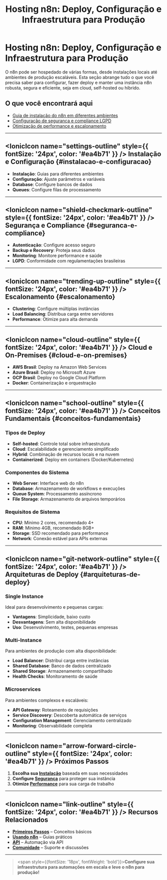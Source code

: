 ﻿---
sidebar_position: 1
title: "Hosting n8n: Deploy, Configuração e Infraestrutura para Produção"
description: Configure, faça deploy e gerencie sua instância n8n em produção, com guias para cloud, self-hosted, escalonamento, segurança e boas práticas.
keywords: [n8n, hosting, deploy n8n, hospedagem n8n, cloud n8n, self-hosted n8n, infraestrutura n8n, produção, configuração, escalonamento, boas práticas]
---

# Hosting n8n: Deploy, Configuração e Infraestrutura para Produção

O n8n pode ser hospedado de várias formas, desde instalações locais até ambientes de produção escaláveis. Esta seção abrange tudo o que você precisa saber para configurar, fazer deploy e manter uma instância n8n robusta, segura e eficiente, seja em cloud, self-hosted ou híbrido.

## O que você encontrará aqui

- [Guia de instalação do n8n em diferentes ambientes](./instalacao/)
- [Configuração de segurança e compliance LGPD](./seguranca/)
- [Otimização de performance e escalonamento](./escalonamento/)

---

## <IonicIcon name="settings-outline" style={{ fontSize: '24px', color: '#ea4b71' }} /> Instalação e Configuração {#instalacao-e-configuracao}

- **Instalação**: Guias para diferentes ambientes
- **Configuração**: Ajuste parâmetros e variáveis
- **Database**: Configure bancos de dados
- **Queues**: Configure filas de processamento

---

## <IonicIcon name="shield-checkmark-outline" style={{ fontSize: '24px', color: '#ea4b71' }} /> Segurança e Compliance {#seguranca-e-compliance}

- **Autenticação**: Configure acesso seguro
- **Backup e Recovery**: Proteja seus dados
- **Monitoring**: Monitore performance e saúde
- **LGPD**: Conformidade com regulamentações brasileiras

---

## <IonicIcon name="trending-up-outline" style={{ fontSize: '24px', color: '#ea4b71' }} /> Escalonamento {#escalonamento}

- **Clustering**: Configure múltiplas instâncias
- **Load Balancing**: Distribua carga entre servidores
- **Performance**: Otimize para alta demanda

---

## <IonicIcon name="cloud-outline" style={{ fontSize: '24px', color: '#ea4b71' }} /> Cloud e On-Premises {#cloud-e-on-premises}

- **AWS Brasil**: Deploy na Amazon Web Services
- **Azure Brasil**: Deploy no Microsoft Azure
- **GCP Brasil**: Deploy no Google Cloud Platform
- **Docker**: Containerização e orquestração

---

## <IonicIcon name="school-outline" style={{ fontSize: '24px', color: '#ea4b71' }} /> Conceitos Fundamentais {#conceitos-fundamentais}

### Tipos de Deploy

- **Self-hosted**: Controle total sobre infraestrutura
- **Cloud**: Escalabilidade e gerenciamento simplificado
- **Hybrid**: Combinação de recursos locais e na nuvem
- **Containerized**: Deploy em containers (Docker/Kubernetes)

### Componentes do Sistema

- **Web Server**: Interface web do n8n
- **Database**: Armazenamento de workflows e execuções
- **Queue System**: Processamento assíncrono
- **File Storage**: Armazenamento de arquivos temporários

### Requisitos de Sistema

- **CPU**: Mínimo 2 cores, recomendado 4+
- **RAM**: Mínimo 4GB, recomendado 8GB+
- **Storage**: SSD recomendado para performance
- **Network**: Conexão estável para APIs externas

---

## <IonicIcon name="git-network-outline" style={{ fontSize: '24px', color: '#ea4b71' }} /> Arquiteturas de Deploy {#arquiteturas-de-deploy}

### Single Instance

Ideal para desenvolvimento e pequenas cargas:

- **Vantagens**: Simplicidade, baixo custo
- **Desvantagens**: Sem alta disponibilidade
- **Uso**: Desenvolvimento, testes, pequenas empresas

### Multi-Instance

Para ambientes de produção com alta disponibilidade:

- **Load Balancer**: Distribui carga entre instâncias
- **Shared Database**: Banco de dados centralizado
- **Shared Storage**: Armazenamento compartilhado
- **Health Checks**: Monitoramento de saúde

### Microservices

Para ambientes complexos e escaláveis:

- **API Gateway**: Roteamento de requisições
- **Service Discovery**: Descoberta automática de serviços
- **Configuration Management**: Gerenciamento centralizado
- **Monitoring**: Observabilidade completa

---

## <IonicIcon name="arrow-forward-circle-outline" style={{ fontSize: '24px', color: '#ea4b71' }} /> Próximos Passos

1. **Escolha sua [Instalação](./instalacao/)** baseada em suas necessidades
2. **Configure [Segurança](./seguranca/)** para proteger sua instância
3. **Otimize [Performance](./escalonamento/)** para sua carga de trabalho

---

## <IonicIcon name="link-outline" style={{ fontSize: '24px', color: '#ea4b71' }} /> Recursos Relacionados

- **[Primeiros Passos](../primeiros-passos/)** – Conceitos básicos
- **[Usando n8n](../usando-n8n/)** – Guias práticos
- **[API](../api/)** – Automação via API
- **[Comunidade](../comunidade/)** – Suporte e discussões

---

> <span style={{fontSize: '18px', fontWeight: 'bold'}}>**Configure sua infraestrutura para automações em escala e leve o n8n para produção!**</span>

